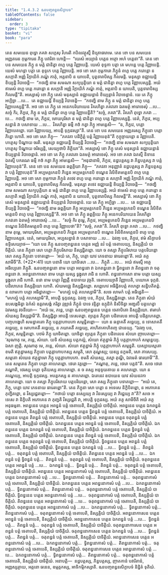```yaml
---
title: "1.4.3.2 ឩនបញ្ចពន្ធនសិក្ខាបទ"
tableOfContents: false
sidebar:
  order: 3
type: "tipitaka"
basket: "vi"
book: "para"
---
```



<DynamicBreadcrumb />

<Division number="609" book="para">

<Paragraph number="2273" book="para">
តេន សមយេន ពុទ្ធោ ភគវា សក្កេសុ វិហរតិ កបិលវត្ថុស្មឹ និគ្រោធារាមេ. តេន ខោ បន សមយេន អញ្ញតរេន កុម្ភការេន ភិក្ខូ បវារិតា ហោន្តិ—  “យេសំ អយ្យានំ បត្តេន អត្ថោ អហំ បត្តេនា”តិ. តេន ខោ បន សមយេន ភិក្ខូ ន មត្តំ ជានិត្វា ពហូ បត្តេ វិញ្ញាបេន្តិ. យេសំ ខុទ្ទកា បត្តា តេ មហន្តេ បត្តេ វិញ្ញាបេន្តិ. យេសំ មហន្តា បត្តា តេ ខុទ្ទកេ បត្តេ វិញ្ញាបេន្តិ. អថ ខោ សោ កុម្ភការោ ភិក្ខូនំ ពហូ បត្តេ ករោន្តោ ន សក្កោតិ អញ្ញំ វិក្កាយិកំ ភណ្ឌំ កាតុំ, អត្តនាបិ ន យាបេតិ, បុត្តទារាបិស្ស កិលមន្តិ. មនុស្សា ឧជ្ឈាយន្តិ ខិយ្យន្តិ វិបាចេន្តិ—  “កថញ្ហិ នាម សមណា សក្យបុត្តិយា ន មត្តំ ជានិត្វា ពហូ បត្តេ វិញ្ញាបេស្សន្តិ. អយំ ឥមេសំ ពហូ បត្តេ ករោន្តោ ន សក្កោតិ អញ្ញំ វិក្កាយិកំ ភណ្ឌំ កាតុំ, អត្តនាបិ ន យាបេតិ, បុត្តទារាបិស្ស កិលមន្តី”តិ.
</Paragraph>

<Paragraph number="2274" book="para">
អស្សោសុំ ខោ ភិក្ខូ តេសំ មនុស្សានំ ឧជ្ឈាយន្តានំ ខិយ្យន្តានំ វិបាចេន្តានំ. យេ តេ ភិក្ខូ អប្បិច្ឆា …បេ…  តេ ឧជ្ឈាយន្តិ ខិយ្យន្តិ វិបាចេន្តិ—  “កថញ្ហិ នាម ភិក្ខូ ន មត្តំ ជានិត្វា ពហូ បត្តេ វិញ្ញាបេស្សន្តី”តិ.
</Paragraph>

<Paragraph number="2275" book="para">
អថ ខោ តេ ភិក្ខូ តេ អនេកបរិយាយេន វិគរហិត្វា ភគវតោ ឯតមត្ថំ អារោចេសុំ …បេ…  សច្ចំ កិរ, ភិក្ខវេ, ភិក្ខូ ន មត្តំ ជានិត្វា ពហូ បត្តេ វិញ្ញាបេន្តីតិ? “សច្ចំ, ភគវា”តិ. វិគរហិ ពុទ្ធោ ភគវា …បេ…  កថញ្ហិ នាម តេ, ភិក្ខវេ, មោឃបុរិសា ន មត្តំ ជានិត្វា ពហូ បត្តេ វិញ្ញាបេស្សន្តិ. នេតំ, ភិក្ខវេ, អប្បសន្នានំ វា បសាទាយ …បេ…  វិគរហិត្វា ធម្មឹ កថំ កត្វា ភិក្ខូ អាមន្តេសិ—  “ន, ភិក្ខវេ, បត្តោ វិញ្ញាបេតព្ពោ. យោ វិញ្ញាបេយ្យ, អាបត្តិ ទុក្កដស្សា”តិ.
</Paragraph>

</Division>
<Division number="610" book="para">

<Paragraph number="2276" book="para">
តេន ខោ បន សមយេន អញ្ញតរស្ស ភិក្ខុនោ បត្តោ ភិន្នោ ហោតិ. អថ ខោ សោ ភិក្ខុ—  “ភគវតា បដិក្ខិត្តំ បត្តំ វិញ្ញាបេតុន៑”តិ កុក្កុច្ចាយន្តោ ន វិញ្ញាបេតិ. ហត្ថេសុ បិណ្ឌាយ ចរតិ. មនុស្សា ឧជ្ឈាយន្តិ ខិយ្យន្តិ វិបាចេន្តិ—  “កថញ្ហិ នាម សមណា សក្យបុត្តិយា ហត្ថេសុ បិណ្ឌាយ ចរិស្សន្តិ, សេយ្យថាបិ តិត្ថិយា”តិ.
</Paragraph>

<Paragraph number="2277" book="para">
អស្សោសុំ ខោ ភិក្ខូ តេសំ មនុស្សានំ ឧជ្ឈាយន្តានំ ខិយ្យន្តានំ វិបាចេន្តានំ. អថ ខោ តេ ភិក្ខូ ភគវតោ ឯតមត្ថំ អារោចេសុំ. អថ ខោ ភគវា ឯតស្មឹ និទានេ ឯតស្មឹ បករណេ ធម្មឹ កថំ កត្វា ភិក្ខូ អាមន្តេសិ—  “អនុជានាមិ, ភិក្ខវេ, នដ្ឋបត្តស្ស វា ភិន្នបត្តស្ស វា បត្តំ វិញ្ញាបេតុន៑”តិ.
</Paragraph>

</Division>
<Division number="611" book="para">

<Paragraph number="2278" book="para">
តេន ខោ បន សមយេន ឆព្ពគ្គិយា ភិក្ខូ—  “ភគវតា អនុញ្ញាតំ នដ្ឋបត្តស្ស វា ភិន្នបត្តស្ស វា បត្តំ វិញ្ញាបេតុន៑”តិ អប្បមត្តកេនបិ ភិន្នេន អប្បមត្តកេនបិ ខណ្ឌេន វិលិខិតមត្តេនបិ ពហូ បត្តេ វិញ្ញាបេន្តិ. អថ ខោ សោ កុម្ភការោ ភិក្ខូនំ តថេវ ពហូ បត្តេ ករោន្តោ ន សក្កោតិ អញ្ញំ វិក្កាយិកំ ភណ្ឌំ កាតុំ, អត្តនាបិ ន យាបេតិ, បុត្តទារាបិស្ស កិលមន្តិ. មនុស្សា តថេវ ឧជ្ឈាយន្តិ ខិយ្យន្តិ វិបាចេន្តិ—  “កថញ្ហិ នាម សមណា សក្យបុត្តិយា ន មត្តំ ជានិត្វា ពហូ បត្តេ វិញ្ញាបេស្សន្តិ. អយំ ឥមេសំ ពហូ បត្តេ ករោន្តោ ន សក្កោតិ អញ្ញំ វិក្កាយិកំ ភណ្ឌំ កាតុំ, អត្តនាបិ ន យាបេតិ, បុត្តទារាបិស្ស កិលមន្តី”តិ.
</Paragraph>

<Paragraph number="2279" book="para">
អស្សោសុំ ខោ ភិក្ខូ តេសំ មនុស្សានំ ឧជ្ឈាយន្តានំ ខិយ្យន្តានំ វិបាចេន្តានំ. យេ តេ ភិក្ខូ អប្បិច្ឆា …បេ…  តេ ឧជ្ឈាយន្តិ ខិយ្យន្តិ វិបាចេន្តិ—  “កថញ្ហិ នាម ឆព្ពគ្គិយា ភិក្ខូ អប្បមត្តកេនបិ ភិន្នេន អប្បមត្តកេនបិ ខណ្ឌេន វិលិខិតមត្តេនបិ ពហូ បត្តេ វិញ្ញាបេស្សន្តី”តិ.
</Paragraph>

<Paragraph number="2280" book="para">
អថ ខោ តេ ភិក្ខូ ឆព្ពគ្គិយេ ភិក្ខូ អនេកបរិយាយេន វិគរហិត្វា ភគវតោ ឯតមត្ថំ អារោចេសុំ …បេ…  “សច្ចំ កិរ តុម្ហេ, ភិក្ខវេ, អប្បមត្តកេនបិ ភិន្នេន អប្បមត្តកេនបិ ខណ្ឌេន វិលិខិតមត្តេនបិ ពហូ បត្តេ វិញ្ញាបេថា”តិ? “សច្ចំ, ភគវា”តិ. វិគរហិ ពុទ្ធោ ភគវា …បេ…  កថញ្ហិ នាម តុម្ហេ, មោឃបុរិសា, អប្បមត្តកេនបិ ភិន្នេន អប្បមត្តកេនបិ ខណ្ឌេន វិលិខិតមត្តេនបិ ពហូ បត្តេ វិញ្ញាបេស្សថ. នេតំ, មោឃបុរិសា, អប្បសន្នានំ វា បសាទាយ …បេ…  ឯវញ្ច បន, ភិក្ខវេ, ឥមំ សិក្ខាបទំ ឧទ្ទិសេយ្យាថ—
</Paragraph>

</Division>
<Division number="612" book="para">

<Paragraph number="2281" book="para">
<Emphasis>“យោ បន ភិក្ខុ ឩនបញ្ចពន្ធនេន បត្តេន អញ្ញំ នវំ បត្តំ ចេតាបេយ្យ, និស្សគ្គិយំ បាចិត្តិយំ. តេន ភិក្ខុនា សោ បត្តោ ភិក្ខុបរិសាយ និស្សជ្ជិតព្ពោ. យោ ច តស្សា ភិក្ខុបរិសាយ បត្តបរិយន្តោ សោ តស្ស ភិក្ខុនោ បទាតព្ពោ—  ‘អយំ តេ, ភិក្ខុ, បត្តោ យាវ ភេទនាយ ធារេតព្ពោ’តិ. អយំ តត្ថ សាមីចី”</Emphasis>តិ. (*22*:<Emphasis>41</Emphasis>)
</Paragraph>

</Division>
<Division number="613" book="para">

<Paragraph number="2282" book="para">
<Emphasis>យោ បនា</Emphasis>តិ យោ យាទិសោ …បេ…  <Emphasis>ភិក្ខូ</Emphasis>តិ …បេ…  អយំ ឥមស្មឹ អត្ថេ អធិប្បេតោ ភិក្ខូតិ.
</Paragraph>

<Paragraph number="2283" book="para">
<Emphasis>ឩនបញ្ចពន្ធនោ</Emphasis> នាម បត្តោ អពន្ធនោ វា ឯកពន្ធនោ វា ទ្វិពន្ធនោ វា តិពន្ធនោ វា ចតុពន្ធនោ វា. អពន្ធនោកាសោ នាម បត្តោ យស្ស ទ្វង្គុលា រាជិ ន ហោតិ. ពន្ធនោកាសោ នាម បត្តោ យស្ស ទ្វង្គុលា រាជិ ហោតិ. <Emphasis>នវោ</Emphasis> នាម បត្តោ វិញ្ញត្តឹ ឧបាទាយ វុច្ចតិ.
</Paragraph>

<Paragraph number="2284" book="para">
<Emphasis>ចេតាបេយ្យា</Emphasis>តិ វិញ្ញាបេតិ, បយោគេ ទុក្កដំ. បដិលាភេន និស្សគ្គិយោ ហោតិ. សំឃមជ្ឈេ និស្សជ្ជិតព្ពោ. សព្ពេហេវ អធិដ្ឋិតបត្តំ គហេត្វា សន្និបតិតព្ពំ. ន លាមកោ បត្តោ អធិដ្ឋាតព្ពោ—  “មហគ្ឃំ បត្តំ គហេស្សាមី”តិ. សចេ លាមកំ បត្តំ អធិដ្ឋេតិ—  “មហគ្ឃំ បត្តំ គហេស្សាមី”តិ, អាបត្តិ ទុក្កដស្ស. ឯវញ្ច បន, ភិក្ខវេ, និស្សជ្ជិតព្ពោ. តេន ភិក្ខុនា សំឃំ ឧបសង្កមិត្វា ឯកំសំ ឧត្តរាសង្គំ ករិត្វា វុឌ្ឍានំ ភិក្ខូនំ បាទេ វន្ទិត្វា ឧក្កុដិកំ និសីទិត្វា អញ្ជលឹ បគ្គហេត្វា ឯវមស្ស វចនីយោ—  “អយំ មេ, ភន្តេ, បត្តោ ឩនបញ្ចពន្ធនេន បត្តេន ចេតាបិតោ និស្សគ្គិយោ. ឥមាហំ សំឃស្ស និស្សជ្ជាមី”តិ. និស្សជ្ជិត្វា អាបត្តិ ទេសេតព្ពា. ព្យត្តេន ភិក្ខុនា បដិពលេន អាបត្តិ បដិគ្គហេតព្ពា. បញ្ចហង្គេហិ សមន្នាគតោ ភិក្ខុ បត្តគ្គាហាបកោ សម្មន្និតព្ពោ—  យោ ន ឆន្ទាគតឹ គច្ឆេយ្យ, ន ទោសាគតឹ គច្ឆេយ្យ, ន មោហាគតឹ គច្ឆេយ្យ, ន ភយាគតឹ គច្ឆេយ្យ, គាហិតាគាហិតញ្ច ជានេយ្យ. “ឯវញ្ច បន, ភិក្ខវេ, សម្មន្និតព្ពោ. បឋមំ ភិក្ខុ យាចិតព្ពោ. យាចិត្វា ព្យត្តេន ភិក្ខុនា បដិពលេន សំឃោ ញាបេតព្ពោ—
</Paragraph>

</Division>
<Division number="614" book="para">

<Paragraph number="2285" book="para">
‘សុណាតុ មេ, ភន្តេ, សំឃោ. យទិ សំឃស្ស បត្តកល្លំ, សំឃោ ឥត្ថន្នាមំ ភិក្ខុំ បត្តគ្គាហាបកំ សម្មន្នេយ្យ. ឯសា ញត្តិ.
</Paragraph>

<Paragraph number="2286" book="para">
សុណាតុ មេ, ភន្តេ, សំឃោ. សំឃោ ឥត្ថន្នាមំ ភិក្ខុំ បត្តគ្គាហាបកំ សម្មន្នតិ. យស្សាយស្មតោ ខមតិ ឥត្ថន្នាមស្ស ភិក្ខុនោ បត្តគ្គាហាបកស្ស សម្មុតិ, សោ តុណ្ហស្ស; យស្ស នក្ខមតិ, សោ ភាសេយ្យ.
</Paragraph>

<Paragraph number="2287" book="para">
សម្មតោ សំឃេន ឥត្ថន្នាមោ ភិក្ខុ បត្តគ្គាហាបកោ. ខមតិ សំឃស្ស, តស្មា តុណ្ហី, ឯវមេតំ ធារយាមី’”តិ.
</Paragraph>

</Division>
<Division number="615" book="para">

<Paragraph number="2288" book="para">
តេន សម្មតេន ភិក្ខុនា បត្តោ គាហេតព្ពោ. ថេរោ វត្តព្ពោ—  “គណ្ហាតុ, ភន្តេ, ថេរោ បត្តន៑”តិ. សចេ ថេរោ គណ្ហាតិ, ថេរស្ស បត្តោ ទុតិយស្ស គាហេតព្ពោ. ន ច តស្ស អនុទ្ទយតាយ ន គហេតព្ពោ. យោ ន គណ្ហេយ្យ, អាបត្តិ ទុក្កដស្ស. អបត្តកស្ស ន គាហេតព្ពោ. ឯតេនេវ ឧបាយេន យាវ សំឃនវកា គាហេតព្ពោ. យោ ច តស្សា ភិក្ខុបរិសាយ បត្តបរិយន្តោ, សោ តស្ស ភិក្ខុនោ បទាតព្ពោ—  “អយំ តេ, ភិក្ខុ, បត្តោ យាវ ភេទនាយ ធារេតព្ពោ”តិ.
</Paragraph>

<Paragraph number="2289" book="para">
តេន ភិក្ខុនា សោ បត្តោ ន អទេសេ និក្ខិបិតព្ពោ, ន អភោគេន ភុញ្ជិតព្ពោ, ន វិស្សជ្ជេតព្ពោ—  “កថាយំ បត្តោ នស្សេយ្យ វា វិនស្សេយ្យ វា ភិជ្ជេយ្យ វា”តិ? សចេ អទេសេ វា និក្ខិបតិ អភោគេន វា ភុញ្ជតិ វិស្សជ្ជេតិ វា, អាបត្តិ ទុក្កដស្ស.
</Paragraph>

<Paragraph number="2290" book="para">
<Emphasis>អយំ តត្ថ សាមីចី</Emphasis>តិ អយំ តត្ថ អនុធម្មតា.
</Paragraph>

</Division>
<Division number="616" book="para">

<Paragraph number="2291" book="para">
អពន្ធនេន បត្តេន អពន្ធនំ បត្តំ ចេតាបេតិ, និស្សគ្គិយំ បាចិត្តិយំ. អពន្ធនេន បត្តេន ឯកពន្ធនំ បត្តំ ចេតាបេតិ, និស្សគ្គិយំ បាចិត្តិយំ. អពន្ធនេន បត្តេន ទ្វិពន្ធនំ បត្តំ ចេតាបេតិ, និស្សគ្គិយំ បាចិត្តិយំ. អពន្ធនេន បត្តេន តិពន្ធនំ បត្តំ ចេតាបេតិ, និស្សគ្គិយំ បាចិត្តិយំ. អពន្ធនេន បត្តេន ចតុពន្ធនំ បត្តំ ចេតាបេតិ, និស្សគ្គិយំ បាចិត្តិយំ.
</Paragraph>

<Paragraph number="2292" book="para">
ឯកពន្ធនេន បត្តេន អពន្ធនំ បត្តំ ចេតាបេតិ, និស្សគ្គិយំ បាចិត្តិយំ. ឯកពន្ធនេន បត្តេន ឯកពន្ធនំ បត្តំ ចេតាបេតិ, និស្សគ្គិយំ បាចិត្តិយំ. ឯកពន្ធនេន បត្តេន ទ្វិពន្ធនំ បត្តំ ចេតាបេតិ, និស្សគ្គិយំ បាចិត្តិយំ. ឯកពន្ធនេន បត្តេន តិពន្ធនំ បត្តំ ចេតាបេតិ, និស្សគ្គិយំ បាចិត្តិយំ. ឯកពន្ធនេន បត្តេន ចតុពន្ធនំ បត្តំ ចេតាបេតិ, និស្សគ្គិយំ បាចិត្តិយំ.
</Paragraph>

<Paragraph number="2293" book="para">
ទ្វិពន្ធនេន បត្តេន អពន្ធនំ បត្តំ ចេតាបេតិ, និស្សគ្គិយំ បាចិត្តិយំ. ទ្វិពន្ធនេន បត្តេន ឯកពន្ធនំ បត្តំ …បេ…  ទ្វិពន្ធនំ បត្តំ…  តិពន្ធនំ បត្តំ…  ចតុពន្ធនំ បត្តំ ចេតាបេតិ, និស្សគ្គិយំ បាចិត្តិយំ.
</Paragraph>

<Paragraph number="2294" book="para">
តិពន្ធនេន បត្តេន អពន្ធនំ បត្តំ …បេ…  ឯកពន្ធនំ បត្តំ ទ្វិពន្ធនំ បត្តំ…  តិពន្ធនំ បត្តំ…  ចតុពន្ធនំ បត្តំ ចេតាបេតិ, និស្សគ្គិយំ បាចិត្តិយំ.
</Paragraph>

<Paragraph number="2295" book="para">
ចតុពន្ធនេន បត្តេន អពន្ធនំ បត្តំ …បេ…  ឯកពន្ធនំ បត្តំ…  ទ្វិពន្ធនំ បត្តំ…  តិពន្ធនំ បត្តំ…  ចតុពន្ធនំ បត្តំ ចេតាបេតិ, និស្សគ្គិយំ បាចិត្តិយំ.
</Paragraph>

<Paragraph number="2296" book="para">
អពន្ធនេន បត្តេន អពន្ធនោកាសំ បត្តំ ចេតាបេតិ, និស្សគ្គិយំ បាចិត្តិយំ. អពន្ធនេន បត្តេន ឯកពន្ធនោកាសំ បត្តំ …បេ…  ទ្វិពន្ធនោកាសំ បត្តំ…  តិពន្ធនោកាសំ បត្តំ…  ចតុពន្ធនោកាសំ បត្តំ ចេតាបេតិ, និស្សគ្គិយំ បាចិត្តិយំ.
</Paragraph>

<Paragraph number="2297" book="para">
ឯកពន្ធនេន បត្តេន អពន្ធនោកាសំ បត្តំ …បេ…  ឯកពន្ធនោកាសំ បត្តំ…  ទ្វិពន្ធនោកាសំ បត្តំ…  តិពន្ធនោកាសំ បត្តំ…  ចតុពន្ធនោកាសំ បត្តំ ចេតាបេតិ, និស្សគ្គិយំ បាចិត្តិយំ.
</Paragraph>

<Paragraph number="2298" book="para">
ទ្វិពន្ធនេន បត្តេន អពន្ធនោកាសំ បត្តំ …បេ…  ចតុពន្ធនោកាសំ បត្តំ ចេតាបេតិ, និស្សគ្គិយំ បាចិត្តិយំ.
</Paragraph>

<Paragraph number="2299" book="para">
តិពន្ធនេន បត្តេន អពន្ធនោកាសំ បត្តំ …បេ…  ចតុពន្ធនោកាសំ បត្តំ ចេតាបេតិ, និស្សគ្គិយំ បាចិត្តិយំ.
</Paragraph>

<Paragraph number="2300" book="para">
ចតុពន្ធនេន បត្តេន អពន្ធនោកាសំ បត្តំ …បេ…  ឯកពន្ធនោកាសំ បត្តំ…  ទ្វិពន្ធនោកាសំ បត្តំ…  តិពន្ធនោកាសំ បត្តំ…  ចតុពន្ធនោកាសំ បត្តំ ចេតាបេតិ, និស្សគ្គិយំ បាចិត្តិយំ.
</Paragraph>

<Paragraph number="2301" book="para">
អពន្ធនោកាសេន បត្តេន អពន្ធនំ បត្តំ ចេតាបេតិ, និស្សគ្គិយំ បាចិត្តិយំ. អពន្ធនោកាសេន បត្តេន ឯកពន្ធនំ បត្តំ …បេ…  ទ្វិពន្ធនំ បត្តំ…  តិពន្ធនំ បត្តំ…  ចតុពន្ធនំ បត្តំ ចេតាបេតិ, និស្សគ្គិយំ បាចិត្តិយំ.
</Paragraph>

<Paragraph number="2302" book="para">
ចតុពន្ធនោកាសេន បត្តេន អពន្ធនំ បត្តំ ចេតាបេតិ, និស្សគ្គិយំ បាចិត្តិយំ. ចតុពន្ធនោកាសេន បត្តេន ឯកពន្ធនំ បត្តំ …បេ…  ទ្វិពន្ធនំ បត្តំ…  តិពន្ធនំ បត្តំ…  ចតុពន្ធនំ បត្តំ ចេតាបេតិ, និស្សគ្គិយំ បាចិត្តិយំ.
</Paragraph>

<Paragraph number="2303" book="para">
អពន្ធនោកាសេន បត្តេន អពន្ធនោកាសំ បត្តំ …បេ…  ឯកពន្ធនោកាសំ បត្តំ…  ទ្វិពន្ធនោកាសំ បត្តំ…  តិពន្ធនោកាសំ បត្តំ…  ចតុពន្ធនោកាសំ បត្តំ ចេតាបេតិ, និស្សគ្គិយំ បាចិត្តិយំ.
</Paragraph>

<Paragraph number="2304" book="para">
ចតុពន្ធនោកាសេន បត្តេន អពន្ធនោកាសំ បត្តំ …បេ…  ឯកពន្ធនោកាសំ បត្តំ…  ទ្វិពន្ធនោកាសំ បត្តំ…  តិពន្ធនោកាសំ បត្តំ…  ចតុពន្ធនោកាសំ បត្តំ ចេតាបេតិ, និស្សគ្គិយំ បាចិត្តិយំ.
</Paragraph>

</Division>
<Division number="617" book="para">

<Paragraph number="2305" book="para">
អនាបត្តិ—  នដ្ឋបត្តស្ស, ភិន្នបត្តស្ស, ញាតកានំ បវារិតានំ, អញ្ញស្សត្ថាយ, អត្តនោ ធនេន, ឧម្មត្តកស្ស, អាទិកម្មិកស្សាតិ.

</Paragraph>
</Division>

<Paragraph number="2306" type="center" book="para">
ឩនបញ្ចពន្ធនសិក្ខាបទំ និដ្ឋិតំ ទុតិយំ.
</Paragraph>
